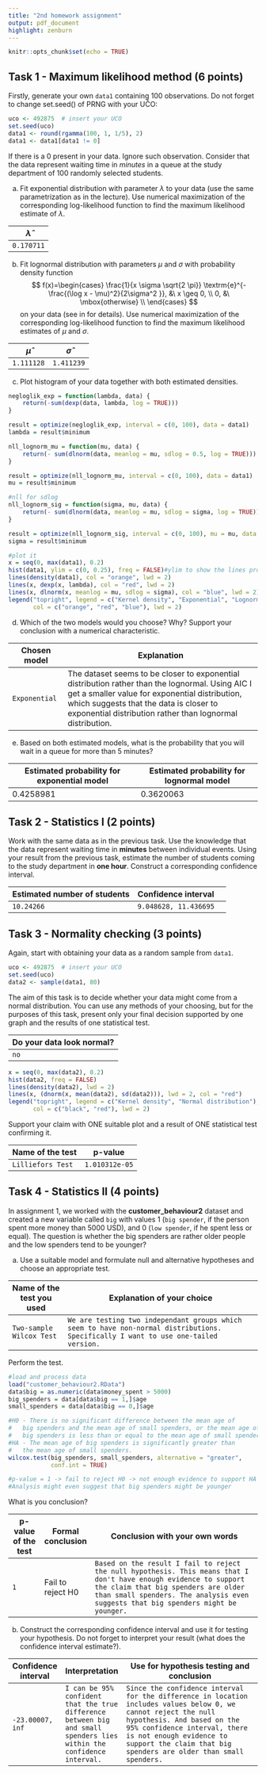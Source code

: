 ```yaml
---
title: "2nd homework assignment"
output: pdf_document
highlight: zenburn
---
```


```r
knitr::opts_chunk$set(echo = TRUE)
```

## Task 1 - Maximum likelihood method (6 points)

Firstly, generate your own `data1` containing 100 observations. Do not forget to change set.seed() of PRNG with your UČO:

```r
uco <- 492875  # insert your UCO
set.seed(uco)
data1 <- round(rgamma(100, 1, 1/5), 2)
data1 <- data1[data1 != 0]
```

If there is a 0 present in your data. Ignore such observation. Consider that the data represent waiting time in $minutes$ in a queue at the study department of 100 randomly selected students.

a)  Fit exponential distribution with parameter $\lambda$ to your data (use the same parametrization as in the lecture). Use numerical maximization of the corresponding log-likelihood function to find the maximum likelihood estimate of $\lambda$.

| $\widehat{\lambda}$ |
|---------------------|
| `0.170711`          |

b)  Fit lognormal distribution with parameters $\mu$ and $\sigma$ with probability density function $$ f(x)=\begin{cases} \frac{1}{x \sigma \sqrt{2 \pi}} \textrm{e}^{-\frac{(\log x - \mu)^2}{2\sigma^2
    }}, &\ x \geq 0, \\
    0, &\ \mbox{otherwise}
    \\ \end{cases}
    $$ on your data (see \verb'?dlnorm' in \verb'R' for details). Use numerical maximization of the corresponding log-likelihood function to find the maximum likelihood estimates of $\mu$ and $\sigma$.

| $\widehat{\mu}$ | $\widehat{\sigma}$ |
|-----------------|--------------------|
| `1.111128`      | `1.411239`         |

c)  Plot histogram of your data together with both estimated densities.

```r
negloglik_exp = function(lambda, data) {
    return(-sum(dexp(data, lambda, log = TRUE)))
}

result = optimize(negloglik_exp, interval = c(0, 100), data = data1)
lambda = result$minimum

nll_lognorm_mu = function(mu, data) {
    return(- sum(dlnorm(data, meanlog = mu, sdlog = 0.5, log = TRUE)))
}

result = optimize(nll_lognorm_mu, interval = c(0, 100), data = data1)
mu = result$minimum

#nll for sdlog
nll_lognorm_sig = function(sigma, mu, data) {
    return(- sum(dlnorm(data, meanlog = mu, sdlog = sigma, log = TRUE)))
}

result = optimize(nll_lognorm_sig, interval = c(0, 100), mu = mu, data = data1)
sigma = result$minimum

#plot it
x = seq(0, max(data1), 0.2)
hist(data1, ylim = c(0, 0.25), freq = FALSE)#ylim to show the lines properly
lines(density(data1), col = "orange", lwd = 2)
lines(x, dexp(x, lambda), col = "red", lwd = 2)
lines(x, dlnorm(x, meanlog = mu, sdlog = sigma), col = "blue", lwd = 2)
legend("topright", legend = c("Kernel density", "Exponential", "Lognormal"),
       col = c("orange", "red", "blue"), lwd = 2)
```

d)  Which of the two models would you choose? Why? Support your conclusion with a numerical characteristic.

| Chosen model  | Explanation                                                                                                                                                                                                                                                |
|----------------|-------------------------------------------------------|
| `Exponential` | The dataset seems to be closer to exponential distribution rather than the lognormal. Using AIC I get a smaller value for exponential distribution, which suggests that the data is closer to exponential distribution rather than lognormal distribution. |

e)  Based on both estimated models, what is the probability that you will wait in a queue for more than 5 minutes?

| Estimated probability for exponential model | Estimated probability for lognormal model |
|-------------------------------------|-----------------------------------|
| 0.4258981                                   | 0.3620063                                 |

## Task 2 - Statistics I (2 points)

Work with the same data as in the previous task. Use the knowledge that the data represent waiting time in **minutes** between individual events. Using your result from the previous task, estimate the number of students coming to the study department in **one hour**. Construct a corresponding confidence interval.

| Estimated number of students | Confidence interval   |     |
|------------------------------|-----------------------|-----|
| `10.24266`                   | `9.048628, 11.436695` |     |

## Task 3 - Normality checking (3 points)

Again, start with obtaining your data as a random sample from `data1`.

```r
uco <- 492875  # insert your UCO
set.seed(uco)
data2 <- sample(data1, 80)
```

The aim of this task is to decide whether your data might come from a normal distribution. You can use any methods of your choosing, but for the purposes of this task, present only your final decision supported by one graph and the results of one statistical test.

| Do your data look normal? |
|---------------------------|
| `no`                      |

```r
x = seq(0, max(data2), 0.2)
hist(data2, freq = FALSE)
lines(density(data2), lwd = 2)
lines(x, (dnorm(x, mean(data2), sd(data2))), lwd = 2, col = "red")
legend("topright", legend = c("Kernel density", "Normal distribution"),
       col = c("black", "red"), lwd = 2)
```

Support your claim with ONE suitable plot and a result of ONE statistical test confirming it.

| Name of the test  | p-value        |
|-------------------|----------------|
| `Lilliefors Test` | `1.010312e-05` |

## Task 4 - Statistics II (4 points)

In assignment 1, we worked with the **customer_behaviour2** dataset and created a new variable called `big` with values 1 (`big spender`, if the person spent more money than 5000 USD), and 0 (`low spender`, if he spent less or equal). The question is whether the big spenders are rather older people and the low spenders tend to be younger?

a)  Use a suitable model and formulate null and alternative hypotheses and choose an appropriate test.

| Name of the test you used | Explanation of your choice                                                                                                          |
|----------------|--------------------------------------------------------|
| `Two-sample Wilcox Test`  | `We are testing two independant groups which seem to have non-normal distributions. Specifically I want to use one-tailed version.` |

Perform the test.

```r
#load and process data
load("customer_behaviour2.RData")
data$big = as.numeric(data$money_spent > 5000)
big_spenders = data[data$big == 1,]$age
small_spenders = data[data$big == 0,]$age

#H0 - There is no significant difference between the mean age of
#   big spenders and the mean age of small spenders, or the mean age of
#   big spenders is less than or equal to the mean age of small spenders.
#HA - The mean age of big spenders is significantly greater than 
#   the mean age of small spenders.
wilcox.test(big_spenders, small_spenders, alternative = "greater",
            conf.int = TRUE)

#p-value = 1 -> fail to reject H0 -> not enough evidence to support HA
#Analysis might even suggest that big spenders might be younger
```

What is you conclusion?

| p-value of the test | Formal conclusion | Conclusion with your own words                                                                                                                                                                                                                |
|----------|----------|----------------------------------------------------|
| `1`                 | Fail to reject H0 | `Based on the result I fail to reject the null hypothesis. This means that I don't have enough evidence to support the claim that big spenders are older than small spenders. The analysis even suggests that big spenders might be younger.` |

b)  Construct the corresponding confidence interval and use it for testing your hypothesis. Do not forget to interpret your result (what does the confidence interval estimate?).

| Confidence interval | Interpretation                                                                                                        | Use for hypothesis testing and conclusion                                                                                                                                                                                                                                  |
|--------------|-----------------|------------------------------------------|
| `-23.00007, inf`    | `I can be 95% confident that the true difference between big and small spenders lies within the confidence interval.` | `Since the confidence interval for the difference in location includes values below 0, we cannot reject the null hypothesis. And based on the 95% confidence interval, there is not enough evidence to support the claim that big spenders are older than small spenders.` |
